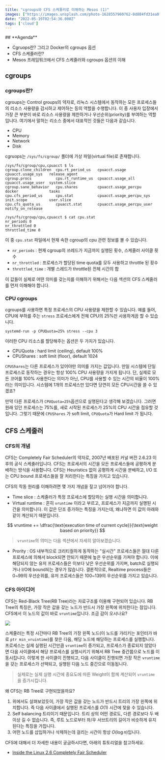 ```yaml
---
title: "cgroups와 CFS 스케줄러로 이해하는 Mesos (1)"
images: ["https://images.unsplash.com/photo-1628557960762-0d884fd31ea0?crop=entropy&cs=tinysrgb&fit=max&fm=jpg&ixid=MnwxMTc3M3wwfDF8c2VhcmNofDJ8fHF1ZXVlfGVufDB8fHx8MTY1MjkyOTE5NA&ixlib=rb-1.2.1&q=80&w=2000"]
date: "2022-05-19T02:54:36.000Z"
tags: ['cloud']
---
```


<TOCInline toc={props.toc} asDisclosure />
## **Agenda**

* Cgruops란? 그리고 Docker의 cgroups 옵션
* CFS 스케줄러란?
* Mesos 프레임워크에서 CFS 스케줄러와 cgroups 옵션의 이해

## **cgroups**

### **cgroups란?**

cgroups는 Control groups의 약자로, 리눅스 시스템에서 동작하는 모든 프로세스들의 리소스 사용량을 감시하고 제어하는 등의 역할을 수행합니다. 이 중 사용자 입장에서 가장 큰 부분이 바로 리소스 사용량을 제한하거나 우선순위(priority)를 부여하는 역할입니다. 여기에서 말하는 리소스 중에서 대표적인 것들은 다음과 같습니다.

* CPU
* Memory
* Network
* Disk

cgruops는 `/sys/fs/cgroup/` 폴더에 가상 파일(virtual file)로 존재합니다.

```
/sys/fs/cgroup/cpu,cpuacct $ ls
cgroup.clone_children  cpu.rt_period_us   cpuacct.usage              cpuacct.usage_sys   release_agent
cgroup.procs           cpu.rt_runtime_us  cpuacct.usage_all          cpuacct.usage_user  system.slice
cgroup.sane_behavior   cpu.shares         cpuacct.usage_percpu       docker              tasks
cpu.cfs_period_us      cpu.stat           cpuacct.usage_percpu_sys   init.scope          user.slice
cpu.cfs_quota_us       cpuacct.stat       cpuacct.usage_percpu_user  notify_on_release

/sys/fs/cgroup/cpu,cpuacct $ cat cpu.stat
nr_periods 0
nr_throttled 0
throttled_time 0

```

이 중 `cpu.stat` 파일에서 현재 속한 cgroup의 cpu 관련 정보를 볼 수 있습니다.

* `nr_periods` : 현재 cgroup의 쓰레드가 지금까지 실행된 횟수, 스케줄러 사이클 횟수
* `nr_throttled` : 프로세스가 할당된 time quota를 모두 사용하고 throttle 된 횟수
* `throttled_time` : 개별 스레드가 throttle된 전체 시간의 합

이 값들이 실제로 어떤 의미를 갖는지를 이해하기 위해서는 다음 섹션의 CFS 스케줄러를 먼저 이해해야 합니다.

### **CPU cgroups**

cgroups를 사용하면 특정 프로세스의 CPU 사용량을 제한할 수 있습니다. 예를 들어, CPU에 부하를 주는 `stress` 프로세스에게 전체 CPU의 25%만 사용하게끔 할 수 있습니다.

```
systemd-run -p CPUQuota=25% stress --cpu 3
```

이러한 CPU 리소스를 할당해주는 옵션은 두 가지가 있습니다.

* CPUQuota : hard limit (ceiling), default 100%
* CPUShares : soft limit (floor), default 1024

`CPUShares`는 다른 프로세스가 있어야만 의미를 가지는 값입니다. 만일 시스템에 단일 프로세스로 동작하는 경우는 항상 100% CPU 사용량을 가지게 됩니다. 단, 실제로 모든 코어를 100% 사용한다는 의미가 아닌, CPU를 사용할 수 있는 시간의 비율이 100%라는 의미입니다. 시스템에 1개의 프로세스만 있다면 당연히 모든 CPU시간을 쓸 수 있겠죠?

만약 다른 프로세스가 `CPUQuota=25%`옵션으로 실행된다고 생각해 보겠습니다. 그러면 원래 있던 프로세스는 75%를, 새로 시작된 프로세스가 25%의 CPU 시간을 점유할 것입니다. 그렇기 때문에 `CPUShares` 가 soft limit, `CPUQuota`가 Hard limit 가 됩니다.

## **CFS 스케줄러**

### **CFS의 개념**

CFS는 Completely Fair Scheduler의 약자로, 2007년 배포된 커널 버전 2.6.23 이후의 공식 스케줄러입니다. CFS는 프로세서의 시간을 모든 프로세스들에 공평하게 분배하는 방식을 사용합니다. CFS는 Heuristics 없이 공평하게 시간을 분배하고, I/O 또는 CPU bound 프로세스들을 잘 처리한다는 특징을 가지고 있습니다.

CFS의 작동 원리를 이해하려면 몇 가지 개념을 짚고 넘어가야 합니다.

* Time slice : 스케줄러가 특정 프로세스에 할당하는 실행 시간을 의미합니다.
* Virtual runtime : 흔히 `vruntime` 이라고 부르고, 프로세스가 지금까지 실행된 시간을 의미합니다. 이 값은 단조 증가하는 특징을 가지는데, 왜냐하면 이 값이 아래와 같이 계산되기 때문입니다.

$$  
vruntime += \dfrac{\text{execution time of current cycle}}{\text{weight based on priority}}  
$$

> `vruntime`의 의미는 다음 섹션에서 자세히 알아보겠습니다.

* Prority : OS 내부적으로 크리티컬하게 동작하는 "실시간" 프로세스들은 절대 다른 프로세스에 의해서 block되면 안되기 때문에 높은 우선순위를 가져야 합니다. 이에 해당되지 않는 유저 프로세스들은 이보다 낮은 우선순위를 가지며, batch로 실행되거나 I/O에 bound되는 경우가 많습니다. 결론적으로, Realtime process들은 0~99의 우선순위를, 유저 프로세스들은 100~139의 우선순위를 가지고 있습니다.

### **CFS 아이디어**

CFS는 Red-Black Tree(RB Tree)라는 자료구조를 이용해 구현되어 있습니다. RB Tree의 특징은, 가장 작은 값을 갖는 노드가 반드시 가장 왼쪽에 위치한다는 점입니다. CFS에서 이 노드의 값이 바로 `vruntime`입니다. 조금 감이 오시나요?

![](/static/images/2022/05/image-20220318103103963.png)

스케줄러는 특정 시간마다 RB Tree의 가장 왼쪽 노드(이 노드를 가리키는 포인터가 바로 `ptr min_vruintime`)를 찾은 다음, 해당 노드에 해당하는 프로세스를 실행합니다. 프로세스는 실제 실행된 시간만큼 `vruntime`이 증가되고, 프로세스가 종료되지 않았다면 다음 사이클에서 해당 프로세스를 실행시키기 위해서 RB Tree 중간쯤으로 노드를 이동시킵니다. 이렇게 한 사이클이 진행되고, 다음 사이클이 진행되면 가장 작은 `vruntime`을 갖는 프로세스가 선택되고, 실행된 다음 노드 중간으로 이동됩니다.

> 실제로는 실제 실행 시간에 중요도에 따른 Weight이 함께 계산되어 `vruntime` 을 증가시킵니다.

왜 CFS는 RB Tree로 구현되었을까요?

1. 위에서도 살펴보았듯이, 가장 작은 값을 갖는 노드가 반드시 트리의 가장 왼쪽에 위치합니다. 즉 다음 사이클에서 실행된 프로세스를 $O(1)$ 시간에 찾을 수 있습니다.
2. Self balancing 트리이기 때문입니다. 트리 상의 어떤 경로도, 다른 경로보다 두 배 이상 길 수 없습니다. 즉, 루트 노드로부터 좌/우 서브트리의 길이가 비슷하게 유지된다는 특징을 가집니다.
3. 어떤 노드를 삽입하거나 삭제하는데 걸리는 시간이 항상 $O(\log{n})$입니다.

CFS에 대해서 더 자세한 내용이 궁금하시다면, 아래의 튜토리얼을 참고하세요.

* [Inside the Linux 2.6 Completely Fair Scheduler](https://developer.ibm.com/tutorials/l-completely-fair-scheduler/)
